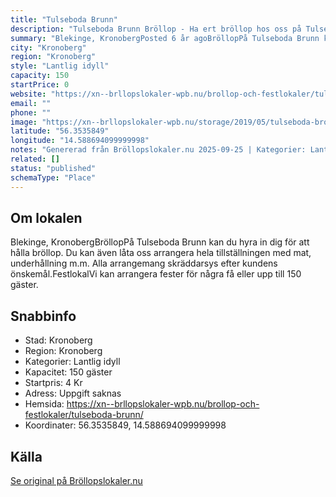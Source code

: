 ```yaml
---
title: "Tulseboda Brunn"
description: "Tulseboda Brunn Bröllop - Ha ert bröllop hos oss på Tulseboda Brunn. Se vår fina Bröllopslokal. Skicka gärna en förfrågan så hjälper vi Er!"
summary: "Blekinge, KronobergPosted 6 år agoBröllopPå Tulseboda Brunn kan du hyra in dig för att hålla bröllop. Du kan även låta oss arrangera hela tillställningen med mat, underhållning m.m. Alla arrangemang…"
city: "Kronoberg"
region: "Kronoberg"
style: "Lantlig idyll"
capacity: 150
startPrice: 0
website: "https://xn--brllopslokaler-wpb.nu/brollop-och-festlokaler/tulseboda-brunn/"
email: ""
phone: ""
image: "https://xn--brllopslokaler-wpb.nu/storage/2019/05/tulseboda-brollopslokal-blekinge-visningsbild.webp"
latitude: "56.3535849"
longitude: "14.588694099999998"
notes: "Genererad från Bröllopslokaler.nu 2025-09-25 | Kategorier: Lantlig idyll"
related: []
status: "published"
schemaType: "Place"
---
```


## Om lokalen

Blekinge, KronobergBröllopPå Tulseboda Brunn kan du hyra in dig för att hålla bröllop. Du kan även låta oss arrangera hela tillställningen med mat, underhållning m.m. Alla arrangemang skräddarsys efter kundens önskemål.FestlokalVi kan arrangera fester för några få eller upp till 150 gäster.

## Snabbinfo

- Stad: Kronoberg
- Region: Kronoberg
- Kategorier: Lantlig idyll
- Kapacitet: 150 gäster
- Startpris: 4 Kr
- Adress: Uppgift saknas
- Hemsida: https://xn--brllopslokaler-wpb.nu/brollop-och-festlokaler/tulseboda-brunn/
- Koordinater: 56.3535849, 14.588694099999998

## Källa

[Se original på Bröllopslokaler.nu](https://xn--brllopslokaler-wpb.nu/brollop-och-festlokaler/tulseboda-brunn/)
